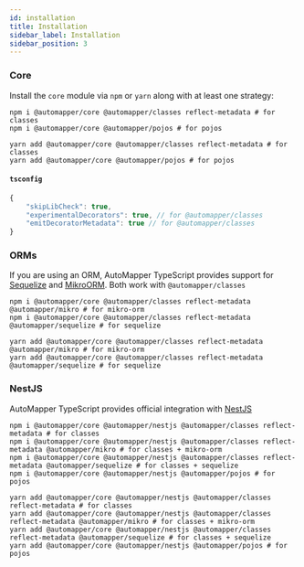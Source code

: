 ```yaml
---
id: installation
title: Installation
sidebar_label: Installation
sidebar_position: 3
---
```


### Core

Install the `core` module via `npm` or `yarn` along with at least one strategy:

```shell
npm i @automapper/core @automapper/classes reflect-metadata # for classes
npm i @automapper/core @automapper/pojos # for pojos
```

```shell
yarn add @automapper/core @automapper/classes reflect-metadata # for classes
yarn add @automapper/core @automapper/pojos # for pojos
```

#### `tsconfig`

```js
{
    "skipLibCheck": true,
    "experimentalDecorators": true, // for @automapper/classes
    "emitDecoratorMetadata": true // for @automapper/classes
}
```

### ORMs

If you are using an ORM, AutoMapper TypeScript provides support for [Sequelize](https://sequelize.org/) and [MikroORM](https://mikro-orm.io/). Both work with `@automapper/classes`

```shell
npm i @automapper/core @automapper/classes reflect-metadata @automapper/mikro # for mikro-orm
npm i @automapper/core @automapper/classes reflect-metadata @automapper/sequelize # for sequelize
```

```shell
yarn add @automapper/core @automapper/classes reflect-metadata @automapper/mikro # for mikro-orm
yarn add @automapper/core @automapper/classes reflect-metadata @automapper/sequelize # for sequelize
```

### NestJS

AutoMapper TypeScript provides official integration with [NestJS](https://nestjs.com)

```shell
npm i @automapper/core @automapper/nestjs @automapper/classes reflect-metadata # for classes
npm i @automapper/core @automapper/nestjs @automapper/classes reflect-metadata @automapper/mikro # for classes + mikro-orm
npm i @automapper/core @automapper/nestjs @automapper/classes reflect-metadata @automapper/sequelize # for classes + sequelize
npm i @automapper/core @automapper/nestjs @automapper/pojos # for pojos
```

```shell
yarn add @automapper/core @automapper/nestjs @automapper/classes reflect-metadata # for classes
yarn add @automapper/core @automapper/nestjs @automapper/classes reflect-metadata @automapper/mikro # for classes + mikro-orm
yarn add @automapper/core @automapper/nestjs @automapper/classes reflect-metadata @automapper/sequelize # for classes + sequelize
yarn add @automapper/core @automapper/nestjs @automapper/pojos # for pojos
```
